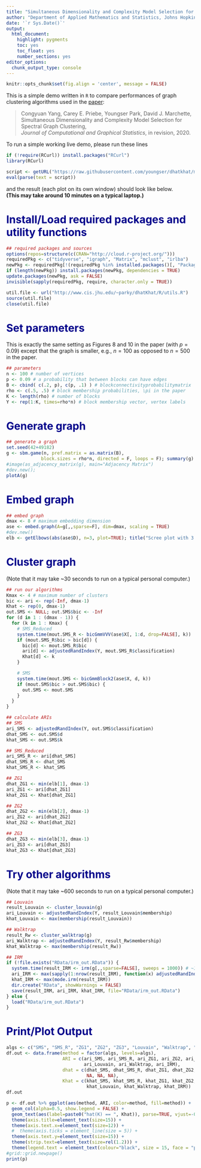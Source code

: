 ```yaml
---
title: "Simultaneous Dimensionality and Complexity Model Selection for Spectral Graph Clustering"
author: "Department of Applied Mathematics and Statistics, Johns Hopkins University"
date: '`r Sys.Date()`'
output:
  html_document:
    highlight: pygments
    toc: yes
    toc_float: yes
    number_sections: yes
editor_options: 
  chunk_output_type: console
---
```


<style type="text/css">

h1.title {
  color: DarkRed;
}
h1 { /* Header 1 */
  color: DarkBlue;
}
h2 { /* Header 2 */
  color: DarkBlue;
}
h3 { /* Header 3 */
  font-family: "Times New Roman", Times, serif;
  color: DarkBlue;
}
div.figure {
  color: black;
  font-weight: bold;
  font-size: 1.0em;
} 
</style>


```r
knitr::opts_chunk$set(fig.align = 'center', message = FALSE)
```

This is a simple demo written in `R` to compare performances of graph clustering algorithms used in the [paper](https://arxiv.org/abs/1904.02926):

> Congyuan Yang, Carey E. Priebe, Youngser Park, David J. Marchette,  
Simultaneous Dimensionality and Complexity Model Selection for Spectral Graph Clustering,  
_Journal of Computational and Graphical Statistics_, in revision, 2020.

To run a simple working live demo, please run these lines

```r
if (!require(RCurl)) install.packages("RCurl")
library(RCurl)

script <- getURL("https://raw.githubusercontent.com/youngser/dhatkhat/master/R/demo.R", ssl.verifypeer = FALSE)
eval(parse(text = script))
```

and the result (each plot on its own window) should look like below.   
__(This may take around 10 minutes on a typical laptop.)__

# Install/Load required packages and utility functions

```r
## required packages and sources
options(repos=structure(c(CRAN="http://cloud.r-project.org/")))
requiredPkg <- c("tidyverse", "igraph", "Matrix", "mclust", "irlba")
newPkg <- requiredPkg[!(requiredPkg %in% installed.packages()[, "Package"])]
if (length(newPkg)) install.packages(newPkg, dependencies = TRUE)
update.packages(newPkg, ask = FALSE)
invisible(sapply(requiredPkg, require, character.only = TRUE))

util.file <- url("http://www.cis.jhu.edu/~parky/dhatKhat/R/utils.R")
source(util.file)
close(util.file)
```

# Set parameters

This is exactly the same setting as Figures 8 and 10 in the paper (with $p = 0.09$) except that the graph is smaller, e.g., $n = 100$ as opposed to $n = 500$ in the paper.

```r
## parameters
n <- 100 # number of vertices
p <- 0.09 # a probability that between blocks can have edges
B <- cbind( c(.2, p), c(p, .1) ) # blockconnectivityprobabilitymatrix
rho <- c(.5, .5) # block membership probabilities, \pi in the paper
K <- length(rho) # number of blocks
Y <- rep(1:K, times=rho*n) # block membership vector, vertex labels
```

# Generate graph

```r
## generate a graph
set.seed(42+49182)
g <- sbm.game(n, pref.matrix = as.matrix(B),
             block.sizes = rho*n, directed = F, loops = F); summary(g)
#image(as_adjacency_matrix(g), main="Adjacency Matrix")
#dev.new(); 
plotA(g)
```

# Embed graph

```r
## embed graph
dmax <- 8 # maximum embedding dimension
ase <- embed.graph(A=g[,,sparse=F], dim=dmax, scaling = TRUE)
#dev.new()
elb <- getElbows(abs(ase$D), n=3, plot=TRUE); title("Scree plot with 3 suggested elbows")
```

# Cluster graph

(Note that it may take ~30 seconds to run on a typical personal computer.)

```r
## run our algorithms
Kmax <- 4 # maximum number of clusters
bic <- ari <- rep(-Inf, dmax-1)
Khat <- rep(0, dmax-1)
out.SMS <- NULL; out.SMS$bic <- -Inf
for (d in 1 : (dmax - 1)) {
  for (k in 1 : Kmax) {
    # SMS_Reduced
    system.time(mout.SMS_R <- bicGmmVVV(ase$X[, 1:d, drop=FALSE], k))
    if (mout.SMS_R$bic > bic[d]) {
      bic[d] <- mout.SMS_R$bic
      ari[d] <- adjustedRandIndex(Y, mout.SMS_R$classification)
      Khat[d] <- k
    }

    # SMS
    system.time(mout.SMS <- bicGmmBlock2(ase$X, d, k))
    if (mout.SMS$bic > out.SMS$bic) {
      out.SMS <- mout.SMS
    }
  }
}

## calculate ARIs
## SMS
ari_SMS <- adjustedRandIndex(Y, out.SMS$classification)
dhat_SMS <- out.SMS$d
khat_SMS <- out.SMS$k

## SMS_Reduced
ari_SMS_R <- ari[dhat_SMS]
dhat_SMS_R <- dhat_SMS
khat_SMS_R <- khat_SMS

## ZG1
dhat_ZG1 <- min(elb[1], dmax-1)
ari_ZG1 <- ari[dhat_ZG1]
khat_ZG1 <- Khat[dhat_ZG1]

## ZG2
dhat_ZG2 <- min(elb[2], dmax-1)
ari_ZG2 <- ari[dhat_ZG2]
khat_ZG2 <- Khat[dhat_ZG2]

## ZG3
dhat_ZG3 <- min(elb[3], dmax-1)
ari_ZG3 <- ari[dhat_ZG3]
khat_ZG3 <- Khat[dhat_ZG3]
```

# Try other algorithms

(Note that it may take ~600 seconds to run on a typical personal computer.)

```r
## Louvain
result_Louvain <- cluster_louvain(g)
ari_Louvain <- adjustedRandIndex(Y, result_Louvain$membership)
khat_Louvain <- max(membership(result_Louvain))

## Walktrap
result_Rw <- cluster_walktrap(g)
ari_Walktrap <- adjustedRandIndex(Y, result_Rw$membership)
khat_Walktrap <- max(membership(result_Rw))

## IRM
if (!file.exists("RData/irm_out.RData")) {
  system.time(result_IRM <- irm(g[,,sparse=FALSE], sweeps = 1000)) # ~10 min to run on a macbook
  ari_IRM <- max(sapply(1:nrow(result_IRM), function(x) adjustedRandIndex(Y, result_IRM[x,])))
  khat_IRM <- max(mode.irm(result_IRM))
  dir.create("RData", showWarnings = FALSE)
  save(result_IRM, ari_IRM, khat_IRM, file="RData/irm_out.RData")
} else {
  load("RData/irm_out.RData")
}
```

# Print/Plot Output

```r
algs <- c("SMS", "SMS_R", "ZG1", "ZG2", "ZG3", "Louvain", "Walktrap", "IRM")
df.out <- data.frame(method = factor(algs, levels=algs),
                     ARI = c(ari_SMS, ari_SMS_R, ari_ZG1, ari_ZG2, ari_ZG3,
                             ari_Louvain, ari_Walktrap, ari_IRM),
                     dhat = c(dhat_SMS, dhat_SMS_R, dhat_ZG1, dhat_ZG2, dhat_ZG3,
                              NA, NA, NA),
                     Khat = c(khat_SMS, khat_SMS_R, khat_ZG1, khat_ZG2, khat_ZG3,
                              khat_Louvain, khat_Walktrap, khat_IRM))
df.out

p <- df.out %>% ggplot(aes(method, ARI, color=method, fill=method)) +
  geom_col(alpha=0.5, show.legend = FALSE) +
  geom_text(aes(label=paste0("hat(K) == ", Khat)), parse=TRUE, vjust=-0.2, show.legend = FALSE) +
  theme(axis.title=element_text(size=15)) +
  theme(axis.text.x=element_text(size=12)) +
  #  theme(axis.ticks = element_line(size = 5)) +
  theme(axis.text.y=element_text(size=15)) +
  theme(strip.text=element_text(size=rel(1.2))) +
  theme(legend.text = element_text(colour="black", size = 15, face = "plain"))
#grid::grid.newpage()
print(p)
```
